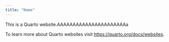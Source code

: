 ```yaml
---
title: "Name"
---
```


This is a Quarto website.AAAAAAAAAAAAAAAAAAAAAAa

To learn more about Quarto websites visit <https://quarto.org/docs/websites>.
